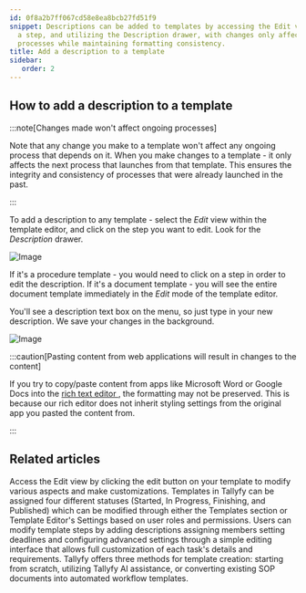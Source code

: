 ```yaml
---
id: 0f8a2b7ff067cd58e8ea8bcb27fd51f9
snippet: Descriptions can be added to templates by accessing the Edit view, selecting
  a step, and utilizing the Description drawer, with changes only affecting future
  processes while maintaining formatting consistency.
title: Add a description to a template
sidebar:
   order: 2
---
```


## How to add a description to a template

:::note[Changes made won't affect ongoing processes]

Note that any change you make to a template won't affect any ongoing process that depends on it. When you make changes to a template - it only affects the next process that launches from that template. This ensures the integrity and consistency of processes that were already launched in the past.

:::

To add a description to any template - select the _Edit_ view within the template editor, and click on the step you want to edit. Look for the _Description_ drawer.

![Image](https://screenshots.tallyfy.com/tallyfy%2Fpro%2Fdesktop-light-click-config-template.png)

If it's a procedure template - you would need to click on a step in order to edit the description. If it's a document template - you will see the entire document template immediately in the _Edit_ mode of the template editor.

You'll see a description text box on the menu, so just type in your new description. We save your changes in the background.

![Image](https://screenshots.tallyfy.com/tallyfy%2Fpro%2Fdesktop-light-description-template.png)

:::caution[Pasting content from web applications will result in changes to the content]

If you try to copy/paste content from apps like Microsoft Word or Google Docs into the [ rich text editor ](/products/pro/tracking-and-tasks/tasks/edit-task/how-can-i-use-tallyfys-rich-text-editor-for-tasks/), the formatting may not be preserved. This is because our rich editor does not inherit styling settings from the original app you pasted the content from.

:::


## Related articles
<CardGrid>
<LinkTitleCard header="<b>Templates > Edit a template</b>" href="/products/pro/documenting/templates/edit-templates/" > Access the Edit view by clicking the edit button on your template to modify various aspects and make customizations. </LinkTitleCard>
<LinkTitleCard header="<b>Edit Templates > Change a template's status</b>" href="/products/pro/documenting/templates/edit-templates/change-template-state/" > Templates in Tallyfy can be assigned four different statuses (Started, In Progress, Finishing, and Published) which can be modified through either the Templates section or Template Editor's Settings based on user roles and permissions. </LinkTitleCard>
<LinkTitleCard header="<b>Edit Templates > Edit steps</b>" href="/products/pro/documenting/templates/edit-templates/edit-steps/" > Users can modify template steps by adding descriptions assigning members setting deadlines and configuring advanced settings through a simple editing interface that allows full customization of each task's details and requirements. </LinkTitleCard>
<LinkTitleCard header="<b>Templates > Create a template</b>" href="/products/pro/documenting/templates/create-template/" > Tallyfy offers three methods for template creation: starting from scratch, utilizing Tallyfy AI assistance, or converting existing SOP documents into automated workflow templates. </LinkTitleCard>
</CardGrid>